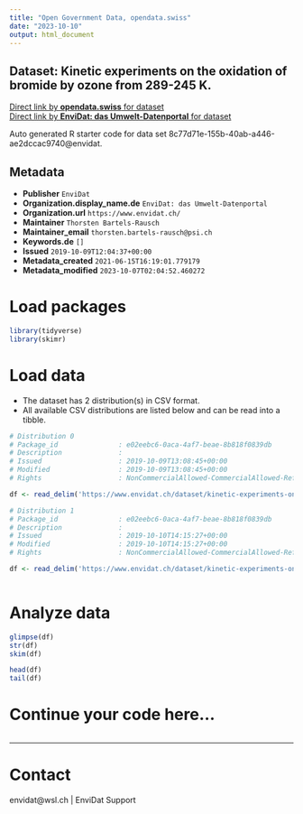 ```yaml
---
title: "Open Government Data, opendata.swiss"
date: "2023-10-10"
output: html_document
---
```


## Dataset: Kinetic experiments on the oxidation of bromide by ozone from 289-245 K.



[Direct link by **opendata.swiss** for dataset](https://opendata.swiss/de/dataset/kinetic-experiments-on-the-oxidation-of-bromide-by-ozone-from-289-245-k)<br>
[Direct link by **EnviDat: das Umwelt-Datenportal** for dataset](https://www.envidat.ch/#/metadata/kinetic-experiments-on-the-oxidation-of-bromide-by-ozone-from-289-245-k)

Auto generated R starter code for data set 8c77d71e-155b-40ab-a446-ae2dccac9740@envidat.

## Metadata

- **Publisher** `EnviDat`
- **Organization.display_name.de** `EnviDat: das Umwelt-Datenportal`
- **Organization.url** `https://www.envidat.ch/`
- **Maintainer** `Thorsten Bartels-Rausch`
- **Maintainer_email** `thorsten.bartels-rausch@psi.ch`
- **Keywords.de** `[]`
- **Issued** `2019-10-09T12:04:37+00:00`
- **Metadata_created** `2021-06-15T16:19:01.779179`
- **Metadata_modified** `2023-10-07T02:04:52.460272`


# Load packages

```r

library(tidyverse)
library(skimr)

```

# Load data

-   The dataset has 2 distribution(s) in CSV format.
-   All available CSV distributions are listed below and can be read into a tibble.

```r

# Distribution 0
# Package_id               : e02eebc6-0aca-4af7-beae-8b818f0839db
# Description              : 
# Issued                   : 2019-10-09T13:08:45+00:00
# Modified                 : 2019-10-09T13:08:45+00:00
# Rights                   : NonCommercialAllowed-CommercialAllowed-ReferenceRequired

df <- read_delim('https://www.envidat.ch/dataset/kinetic-experiments-on-the-oxidation-of-bromide-by-ozone-from-289-245-k/resource/fd675417-23be-47bb-bcf3-44c3bb2eb572')

# Distribution 1
# Package_id               : e02eebc6-0aca-4af7-beae-8b818f0839db
# Description              : 
# Issued                   : 2019-10-10T14:15:27+00:00
# Modified                 : 2019-10-10T14:15:27+00:00
# Rights                   : NonCommercialAllowed-CommercialAllowed-ReferenceRequired

df <- read_delim('https://www.envidat.ch/dataset/kinetic-experiments-on-the-oxidation-of-bromide-by-ozone-from-289-245-k/resource/af7e17ca-b08b-48d2-8198-621ec0814252')



```

# Analyze data

```r

glimpse(df)
str(df)
skim(df)

head(df)
tail(df)

```

# Continue your code here...

```r

```

------------------------------------------------------------------------

# Contact

envidat@wsl.ch | EnviDat Support
